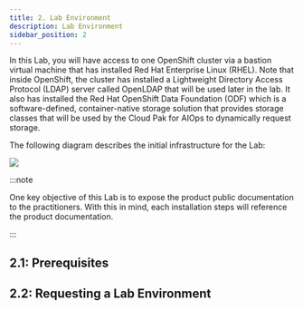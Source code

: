 ```yaml
---
title: 2. Lab Environment
description: Lab Environment
sidebar_position: 2
---
```



In this Lab, you will have access to one OpenShift cluster via a bastion virtual
machine that has installed Red Hat Enterprise Linux (RHEL). Note that inside
OpenShift, the cluster has installed a Lightweight Directory Access Protocol
(LDAP) server called OpenLDAP that will be used later in the lab. It also has
installed the Red Hat OpenShift Data Foundation (ODF) which is a
software-defined, container-native storage solution that provides storage
classes that will be used by the Cloud Pak for AIOps to dynamically request
storage.

The following diagram describes the initial infrastructure for the Lab:

![](images/architecture.png)

:::note

One key objective of this Lab is to expose the product public documentation to
the practitioners. With this in mind, each installation steps will reference the
product documentation.

:::

## 2.1: Prerequisites

<CreateIbmId />

<ObtainingEntitlementKey />

<AiopsTrialLicenseAdmonition />

## 2.2: Requesting a Lab Environment

<RequestingLabEnvironment
   environmentName="Jam-in-a-Box: CP4AIOps - Install"
   environmentUrl="https://techzone.ibm.com/my/reservations/create/649aada63a6943001721722a"
/>

